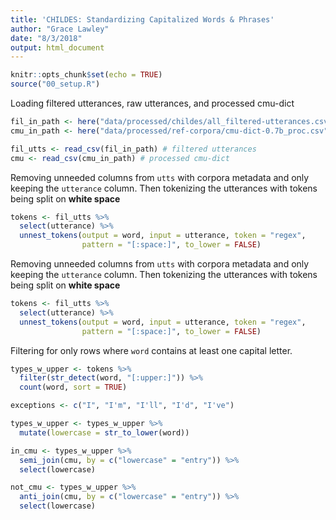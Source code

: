 ```yaml
---
title: 'CHILDES: Standardizing Capitalized Words & Phrases'
author: "Grace Lawley"
date: "8/3/2018"
output: html_document
---
```


```r
knitr::opts_chunk$set(echo = TRUE)
source("00_setup.R")
```


Loading filtered utterances, raw utterances, and processed cmu-dict
```r
fil_in_path <- here("data/processed/childes/all_filtered-utterances.csv")
cmu_in_path <- here("data/processed/ref-corpora/cmu-dict-0.7b_proc.csv")

fil_utts <- read_csv(fil_in_path) # filtered utterances
cmu <- read_csv(cmu_in_path) # processed cmu-dict
```


Removing unneeded columns from `utts` with corpora metadata and only keeping the `utterance` column. Then tokenizing the utterances with tokens being split on **white space**
```r
tokens <- fil_utts %>% 
  select(utterance) %>% 
  unnest_tokens(output = word, input = utterance, token = "regex", 
                pattern = "[:space:]", to_lower = FALSE) 
```

Removing unneeded columns from `utts` with corpora metadata and only keeping the `utterance` column. Then tokenizing the utterances with tokens being split on **white space**
```r
tokens <- fil_utts %>% 
  select(utterance) %>% 
  unnest_tokens(output = word, input = utterance, token = "regex", 
                pattern = "[:space:]", to_lower = FALSE) 
```


Filtering for only rows where `word` contains at least one capital letter.
```r
types_w_upper <- tokens %>% 
  filter(str_detect(word, "[:upper:]")) %>% 
  count(word, sort = TRUE)
```

```r
exceptions <- c("I", "I'm", "I'll", "I'd", "I've")

types_w_upper <- types_w_upper %>% 
  mutate(lowercase = str_to_lower(word))

in_cmu <- types_w_upper %>% 
  semi_join(cmu, by = c("lowercase" = "entry")) %>% 
  select(lowercase)

not_cmu <- types_w_upper %>% 
  anti_join(cmu, by = c("lowercase" = "entry")) %>% 
  select(lowercase)

```




